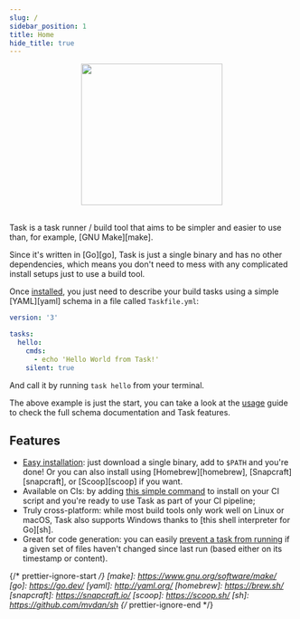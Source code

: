 ```yaml
---
slug: /
sidebar_position: 1
title: Home
hide_title: true
---
```


<div align="center">
  <img id="logo" src="/img/logo.svg" height="250px" width="250px" />
</div>
<br />

Task is a task runner / build tool that aims to be simpler and easier to use
than, for example, [GNU Make][make].

Since it's written in [Go][go], Task is just a single binary and has no other
dependencies, which means you don't need to mess with any complicated install
setups just to use a build tool.

Once [installed](/installation), you just need to describe your build tasks
using a simple [YAML][yaml] schema in a file called `Taskfile.yml`:

```yaml title="Taskfile.yml"
version: '3'

tasks:
  hello:
    cmds:
      - echo 'Hello World from Task!'
    silent: true
```

And call it by running `task hello` from your terminal.

The above example is just the start, you can take a look at the [usage](/usage)
guide to check the full schema documentation and Task features.

## Features

- [Easy installation](/installation): just download a single binary, add to
  `$PATH` and you're done! Or you can also install using [Homebrew][homebrew],
  [Snapcraft][snapcraft], or [Scoop][scoop] if you want.
- Available on CIs: by adding
  [this simple command](/installation#install-script) to install on your CI
  script and you're ready to use Task as part of your CI pipeline;
- Truly cross-platform: while most build tools only work well on Linux or macOS,
  Task also supports Windows thanks to [this shell interpreter for Go][sh].
- Great for code generation: you can easily
  [prevent a task from running](/usage#prevent-unnecessary-work) if a given set
  of files haven't changed since last run (based either on its timestamp or
  content).

{/* prettier-ignore-start */}
[make]: https://www.gnu.org/software/make/
[go]: https://go.dev/
[yaml]: http://yaml.org/
[homebrew]: https://brew.sh/
[snapcraft]: https://snapcraft.io/
[scoop]: https://scoop.sh/
[sh]: https://github.com/mvdan/sh
{/* prettier-ignore-end */}
